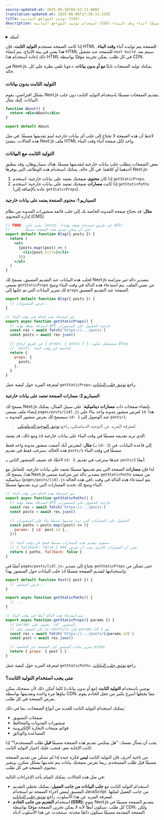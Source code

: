 ```yaml
---
source-updated-at: 2025-05-16T04:52:11.000Z
translation-updated-at: 2025-06-06T17:56:15.319Z
title: توليد المواقع الثابتة (SSG)
description: استخدام توليد المواقع الثابتة (SSG) لتقديم الصفحات مسبقًا أثناء وقت البناء.
---
```


<details>
  <summary>أمثلة</summary>

- [مثال WordPress](https://github.com/vercel/next.js/tree/canary/examples/cms-wordpress)([عرض تجريبي](https://next-blog-wordpress.vercel.app))
- [بداية مدونة باستخدام ملفات markdown](https://github.com/vercel/next.js/tree/canary/examples/blog-starter) ([عرض تجريبي](https://next-blog-starter.vercel.app/))
- [مثال DatoCMS](https://github.com/vercel/next.js/tree/canary/examples/cms-datocms) ([عرض تجريبي](https://next-blog-datocms.vercel.app/))
- [مثال TakeShape](https://github.com/vercel/next.js/tree/canary/examples/cms-takeshape) ([عرض تجريبي](https://next-blog-takeshape.vercel.app/))
- [مثال Sanity](https://github.com/vercel/next.js/tree/canary/examples/cms-sanity) ([عرض تجريبي](https://next-blog-sanity.vercel.app/))
- [مثال Prismic](https://github.com/vercel/next.js/tree/canary/examples/cms-prismic) ([عرض تجريبي](https://next-blog-prismic.vercel.app/))
- [مثال Contentful](https://github.com/vercel/next.js/tree/canary/examples/cms-contentful) ([عرض تجريبي](https://next-blog-contentful.vercel.app/))
- [مثال Strapi](https://github.com/vercel/next.js/tree/canary/examples/cms-strapi) ([عرض تجريبي](https://next-blog-strapi.vercel.app/))
- [مثال Prepr](https://github.com/vercel/next.js/tree/canary/examples/cms-prepr) ([عرض تجريبي](https://next-blog-prepr.vercel.app/))
- [مثال Agility CMS](https://github.com/vercel/next.js/tree/canary/examples/cms-agilitycms) ([عرض تجريبي](https://next-blog-agilitycms.vercel.app/))
- [مثال Cosmic](https://github.com/vercel/next.js/tree/canary/examples/cms-cosmic) ([عرض تجريبي](https://next-blog-cosmic.vercel.app/))
- [مثال ButterCMS](https://github.com/vercel/next.js/tree/canary/examples/cms-buttercms) ([عرض تجريبي](https://next-blog-buttercms.vercel.app/))
- [مثال Storyblok](https://github.com/vercel/next.js/tree/canary/examples/cms-storyblok) ([عرض تجريبي](https://next-blog-storyblok.vercel.app/))
- [مثال GraphCMS](https://github.com/vercel/next.js/tree/canary/examples/cms-graphcms) ([عرض تجريبي](https://next-blog-graphcms.vercel.app/))
- [مثال Kontent](https://github.com/vercel/next.js/tree/canary/examples/cms-kontent-ai) ([عرض تجريبي](https://next-blog-kontent.vercel.app/))
- [مثال Builder.io](https://github.com/vercel/next.js/tree/canary/examples/cms-builder-io) ([عرض تجريبي](https://cms-builder-io.vercel.app/))
- [مثال TinaCMS](https://github.com/vercel/next.js/tree/canary/examples/cms-tina) ([عرض تجريبي](https://cms-tina-example.vercel.app/))
- [Static Tweet (عرض تجريبي)](https://static-tweet.vercel.app/)
- [مثال Enterspeed](https://github.com/vercel/next.js/tree/canary/examples/cms-enterspeed) ([عرض تجريبي](https://next-blog-demo.enterspeed.com/))

</details>

إذا كانت الصفحة تستخدم **التوليد الثابت**، فإن HTML للصفحة يتم توليده أثناء **وقت البناء**. هذا يعني في بيئة الإنتاج، يتم إنشاء HTML للصفحة عند تشغيل `next build`. سيتم بعد ذلك إعادة استخدام هذا HTML في كل طلب. يمكن تخزينه مؤقتًا بواسطة CDN.

في Next.js، يمكنك توليد الصفحات ثابتًا **مع أو بدون بيانات**. دعونا نلقي نظرة على كل حالة.

### التوليد الثابت بدون بيانات

بشكل افتراضي، يقوم Next.js بتقديم الصفحات مسبقًا باستخدام التوليد الثابت دون جلب البيانات. إليك مثال:

```jsx
function About() {
  return <div>About</div>
}

export default About
```

لاحظ أن هذه الصفحة لا تحتاج إلى جلب أي بيانات خارجية ليتم تقديمها مسبقًا. في مثل هذه الحالات، ينشئ Next.js ملف HTML واحد لكل صفحة أثناء وقت البناء.

### التوليد الثابت مع البيانات

بعض الصفحات تتطلب جلب بيانات خارجية لتقديمها مسبقًا. هناك سيناريوهان، وقد ينطبق أحدهما أو كلاهما. في كل حالة، يمكنك استخدام هذه الوظائف التي يوفرها Next.js:

1. إذا كان **محتوى** صفحتك يعتمد على بيانات خارجية: استخدم `getStaticProps`.
2. إذا كانت **مسارات** صفحتك تعتمد على بيانات خارجية: استخدم `getStaticPaths` (عادة بالإضافة إلى `getStaticProps`).

#### السيناريو 1: محتوى الصفحة يعتمد على بيانات خارجية

**مثال**: قد تحتاج صفحة المدونة الخاصة بك إلى جلب قائمة منشورات المدونة من نظام إدارة المحتوى (CMS).

```jsx
// TODO: يجب جلب `posts` (عن طريق استدعاء نقطة نهاية API)
//       قبل أن يمكن تقديم هذه الصفحة مسبقًا.
export default function Blog({ posts }) {
  return (
    <ul>
      {posts.map((post) => (
        <li>{post.title}</li>
      ))}
    </ul>
  )
}
```

لجلب هذه البيانات عند التقديم المسبق، يسمح لك Next.js بتصدير دالة غير متزامنة تسمى `getStaticProps` من نفس الملف. يتم استدعاء هذه الدالة في وقت البناء وتتيح لك تمرير البيانات التي تم جلبها إلى `props` الصفحة عند التقديم المسبق.

```jsx
export default function Blog({ posts }) {
  // عرض المنشورات...
}

// يتم استدعاء هذه الدالة في وقت البناء
export async function getStaticProps() {
  // استدعاء نقطة نهاية API خارجية للحصول على المنشورات
  const res = await fetch('https://.../posts')
  const posts = await res.json()

  // عن طريق إرجاع { props: { posts } }، سيستقبل مكون Blog
  // `posts` كخاصية في وقت البناء
  return {
    props: {
      posts,
    },
  }
}
```

لمعرفة المزيد حول كيفية عمل `getStaticProps`، راجع [توثيق جلب البيانات](/docs/pages/building-your-application/data-fetching/get-static-props).

#### السيناريو 2: مسارات الصفحة تعتمد على بيانات خارجية

يسمح لك Next.js بإنشاء صفحات ذات **مسارات ديناميكية**. على سبيل المثال، يمكنك إنشاء ملف يسمى `pages/posts/[id].js` لعرض منشور مدونة واحد بناءً على `id`. هذا سيسمح لك بعرض منشور المدونة بـ `id: 1` عند الوصول إلى `posts/1`.

> لمعرفة المزيد عن التوجيه الديناميكي، راجع [توثيق التوجيه الديناميكي](/docs/pages/building-your-application/routing/dynamic-routes).

ومع ذلك، قد يعتمد `id` الذي تريد تقديمه مسبقًا في وقت البناء على بيانات خارجية.

**مثال**: لنفترض أنك أضفت منشور مدونة واحد فقط (بـ `id: 1`) إلى قاعدة البيانات. في هذه الحالة، سترغب فقط في تقديم `posts/1` مسبقًا في وقت البناء.

لاحقًا، قد تضيف المنشور الثاني بـ `id: 2`. عندها سترغب في تقديم `posts/2` أيضًا.

لذا فإن **مسارات** الصفحة التي يتم تقديمها مسبقًا تعتمد على بيانات خارجية. للتعامل مع هذا، يسمح لك Next.js بتصدير دالة غير متزامنة تسمى `getStaticPaths` من صفحة ديناميكية (`pages/posts/[id].js` في هذه الحالة). يتم استدعاء هذه الدالة في وقت البناء وتتيح لك تحديد المسارات التي تريد تقديمها مسبقًا.

```jsx
// يتم استدعاء هذه الدالة في وقت البناء
export async function getStaticPaths() {
  // استدعاء نقطة نهاية API خارجية للحصول على المنشورات
  const res = await fetch('https://.../posts')
  const posts = await res.json()

  // الحصول على المسارات التي نريد تقديمها مسبقًا بناءً على المنشورات
  const paths = posts.map((post) => ({
    params: { id: post.id },
  }))

  // سنقوم بتقديم هذه المسارات مسبقًا فقط في وقت البناء.
  // { fallback: false } يعني أن المسارات الأخرى يجب أن تعرض 404.
  return { paths, fallback: false }
}
```

أيضًا في `pages/posts/[id].js`، تحتاج إلى تصدير `getStaticProps` حتى تتمكن من جلب البيانات حول المنشور بهذا `id` واستخدامها لتقديم الصفحة مسبقًا:

```jsx
export default function Post({ post }) {
  // عرض المنشور...
}

export async function getStaticPaths() {
  // ...
}

// يتم استدعاء هذه الدالة أيضًا في وقت البناء
export async function getStaticProps({ params }) {
  // params يحتوي على `id` المنشور.
  // إذا كان المسار مثل /posts/1، فإن params.id هو 1
  const res = await fetch(`https://.../posts/${params.id}`)
  const post = await res.json()

  // تمرير بيانات المنشور إلى الصفحة عبر الخاصية props
  return { props: { post } }
}
```

لمعرفة المزيد حول كيفية عمل `getStaticPaths`، راجع [توثيق جلب البيانات](/docs/pages/building-your-application/data-fetching/get-static-paths).

### متى يجب استخدام التوليد الثابت؟

نوصي باستخدام **التوليد الثابت** (مع أو بدون بيانات) كلما أمكن ذلك لأن صفحتك يمكن بناؤها مرة واحدة وتقديمها بواسطة CDN، مما يجعلها أسرع بكثير من جعل الخادم يقوم بعرض الصفحة في كل طلب.

يمكنك استخدام التوليد الثابت للعديد من أنواع الصفحات، بما في ذلك:

- صفحات التسويق
- منشورات المدونات والمحافظ
- قوائم منتجات التجارة الإلكترونية
- المساعدة والوثائق

يجب أن تسأل نفسك: "هل يمكنني تقديم هذه الصفحة مسبقًا **قبل** طلب المستخدم؟" إذا كانت الإجابة نعم، فيجب عليك اختيار التوليد الثابت.

من ناحية أخرى، فإن التوليد الثابت **ليس** فكرة جيدة إذا لم تتمكن من تقديم الصفحة مسبقًا قبل طلب المستخدم. ربما تعرض صفحتك بيانات يتم تحديثها بشكل متكرر، ويتغير محتوى الصفحة في كل طلب.

في مثل هذه الحالات، يمكنك القيام بأحد الإجراءات التالية:

- استخدام التوليد الثابت مع **جلب البيانات من جانب العميل:** يمكنك تخطي التقديم المسبق لبعض أجزاء الصفحة ثم استخدام JavaScript من جانب العميل لملئها. لمعرفة المزيد عن هذا الأسلوب، راجع [توثيق جلب البيانات](/docs/pages/building-your-application/data-fetching/client-side).
- استخدام **التقديم من جانب الخادم (SSR):** يقوم Next.js بتقديم الصفحة مسبقًا في كل طلب. سيكون أبطأ لأنه لا يمكن تخزين الصفحة مؤقتًا بواسطة CDN، ولكن الصفحة المقدمة مسبقًا ستكون دائمًا محدثة. سنتحدث عن هذا الأسلوب أدناه.